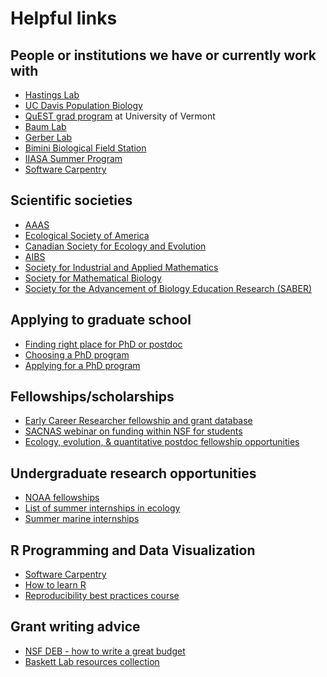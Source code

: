 # Helpful links {#helpful-links}


## People or institutions we have or currently work with

- [Hastings Lab](https://alanhastings.ucdavis.edu/)
- [UC Davis Population Biology](http://cpb.ucdavis.edu/)
- [QuEST grad program](https://www.uvm.edu/quest) at University of Vermont
- [Baum Lab](http://baumlab.weebly.com/)
- [Gerber Lab](https://conservation-innovation.lab.asu.edu/)
- [Bimini Biological Field Station](http://www.biminisharklab.com/home/home)
- [IIASA Summer Program](http://www.iiasa.ac.at/web/home/education/yssp/about.html)
- [Software Carpentry](https://software-carpentry.org/lessons/)

## Scientific societies

- [AAAS](https://www.aaas.org/)
- [Ecological Society of America](https://www.esa.org/esa/)
- [Canadian Society for Ecology and Evolution](http://csee-scee.ca/)
- [AIBS](http://www.aibs.org/core/index.html)
- [Society for Industrial and Applied Mathematics](http://www.siam.org/)
- [Society for Mathematical Biology](https://www.smb.org/)
- [Society for the Advancement of Biology Education Research (SABER)](https://qubeshub.org/community/groups/saber/about)

## Applying to graduate school

- [Finding right place for PhD or postdoc](http://www.sciencemag.org/careers/2018/09/how-find-right-place-your-phd-or-postdoc)
- [Choosing a PhD program](https://dynamicecology.wordpress.com/2012/02/12/advice-how-to-choose-a-phd-program/)
- [Applying for a PhD program](http://www.sciencemag.org/careers/2018/09/applying-phd-these-10-tips-can-help-you-succeed)

## Fellowships/scholarships

- [Early Career Researcher fellowship and grant database](https://ecrcentral.org/)
- [SACNAS webinar on funding within NSF for students](https://www.youtube.com/watch?v=RwbhoQ0BH3w&feature=youtu.be)
- [Ecology, evolution, & quantitative postdoc fellowship opportunities](https://docs.google.com/spreadsheets/d/1cHkWrbvNrRdhJL9Z8ucgBZ2HSts2GPA_yozbQPl_x_8/edit#gid=0)

## Undergraduate research opportunities

- [NOAA fellowships](https://coast.noaa.gov/fellowship/undgrad_opportunities.html)
- [List of summer internships in ecology](https://people.rit.edu/gtfsbi/Symp/ecology.htm)
- [Summer marine internships](https://www.marinecareers.net/internships-and-fellowships)

## R Programming and Data Visualization

- [Software Carpentry](https://software-carpentry.org/lessons/)
- [How to learn R](https://www.r-bloggers.com/how-to-learn-r-2/)
- [Reproducibility best practices course](https://lter.github.io/ssecr/mod_reproducibility.html)

## Grant writing advice

- [NSF DEB - how to write a great budget](https://debblog.nsfbio.com/2021/02/22/2-10-21-virtual-office-hours-recap-how-to-write-a-great-budget/l)
- [Baskett Lab resources collection](http://www.des.ucdavis.edu/faculty/baskett/links/academia.html)
